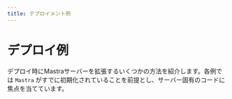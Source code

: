 ---
title: デプロイメント例
---

# デプロイ例

デプロイ時にMastraサーバーを拡張するいくつかの方法を紹介します。各例では
`Mastra` がすでに初期化されていることを前提とし、サーバー固有のコードに焦点を当てています。
